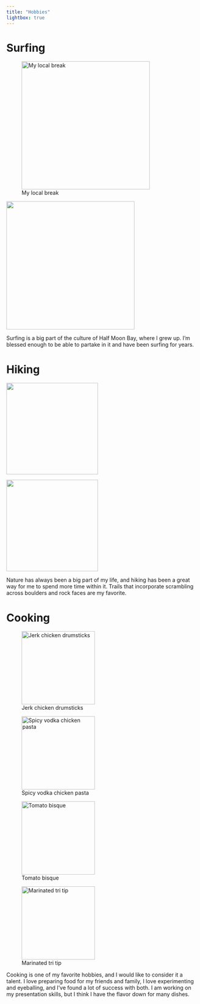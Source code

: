 ```yaml
---
title: "Hobbies"
lightbox: true
---
```


# Surfing

::: {layout-ncol=2}

![My local break](media/jetty.jpg){height="3.5in"}

![](media/surfing.jpg){height="3.5in"}
:::

Surfing is a big part of the culture of Half Moon Bay, where I grew up. I'm blessed enough to be able to partake in it and have been surfing for years. 


# Hiking

::: {layout-ncol=2}

![](media/Hiking1.jpeg){height="2.5in"}

![](media/Hiking2.jpeg){height="2.5in"}
:::

Nature has always been a big part of my life, and hiking has been a great way for me to spend more time within it. Trails that incorporate scrambling across boulders and rock faces are my favorite. 

# Cooking

::: {layout-nrow=2}

![Jerk chicken drumsticks](media/chicken.jpg){height="2in"}

![Spicy vodka chicken pasta](media/pasta.jpeg){height="2in"}

![Tomato bisque](media/soup.jpeg){height="2in"}

![Marinated tri tip](media/steak.jpeg){height="2in"}
:::

Cooking is one of my favorite hobbies, and I would like to consider it a talent. I love preparing food for my friends and family, I love experimenting and eyeballing, and I've found a lot of success with both. I am working on my presentation skills, but I think I have the flavor down for many dishes.
